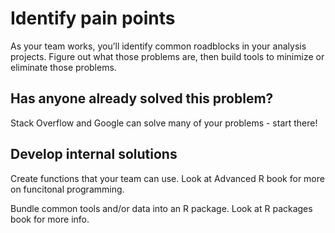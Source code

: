 # Identify pain points

As your team works, you'll identify common roadblocks in your analysis projects. Figure out what those problems are, then build tools to minimize or eliminate those problems.

## Has anyone already solved this problem?

Stack Overflow and Google can solve many of your problems - start there!

## Develop internal solutions

Create functions that your team can use. Look at Advanced R book for more on funcitonal programming. 

Bundle common tools and/or data into an R package. Look at R packages book for more info.